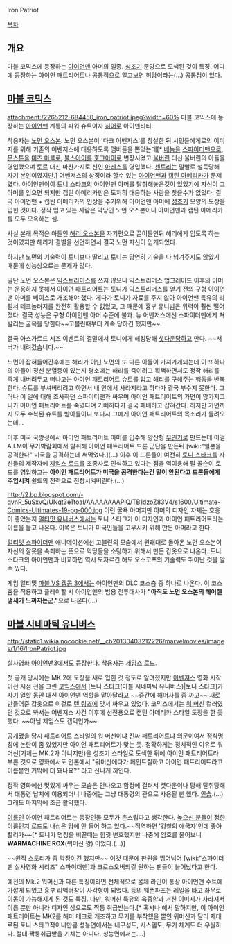 Iron Patriot 

[[목차]]
== 개요 ==
마블 코믹스에 등장하는 [[아이언맨]] 아머의 일종. [[성조기]] 문양으로 도색된 것이 특징. 어디에 등장하는 아이언 패트리어트나 공통적으로 알고보면 [[허당]]이라는(…) 공통점이 있다.

== [[마블 코믹스]] ==
attachment:/2265212-684450_iron_patriot.jpeg?width=60%
마블 코믹스에 등장하는 [[아이언맨]] 계통의 파워 슈트이자 [[히어로]] 아이덴티티.

착용자는 [[노먼 오스본]]. 노먼 오스본이 '다크 어벤저스'를 창설한 뒤 시민들에게로의 이미지를 위해 기존의 어벤저스에 대응하도록 맴버들을 뽑았는데[* [[베놈]]을 [[스파이더맨]]으로, [[문스톤]]을 [[미즈 마블]]로, [[불스아이]]를 [[호크아이]]로 변장시켰고 [[울버린]] 대신 울버린의 아들을 영입했으며 [[토르]] 대신 마찬가지로 신인 [[아레스]]를 영입했다. [[센트리]]는 말빨로 설득당해 자기 본인이였지만.] 어벤저스의 상징이라 할수 있는 [[아이언맨]]과 [[캡틴 아메리카]]가 문제였다. 아이언맨이야 [[토니 스타크]]의 아이언맨 아머를 탈취해놓은것이 있었기에 자신이 그 아머를 입으면 되지만 캡틴 아메리카만은 도저히 대응하는 사람을 찾을수가 없었다. 결국 아이언맨 + 캡틴 아메리카의 인상을 주기위해 아이언맨 아머에 [[성조기]] 모양의 도장을 입힌 것이다. 정작 입고 있는 사람은 악당인 노먼 오스본이니 아이언맨과 캡틴 아메리카를 모두 모욕하는 셈.

사실 본래 목적은 아들인 [[해리 오스본]]을 자기편으로 끌어들인뒤 해리에게 입도록 하는 것이였지만 해리가 결별을 선언하면서 결국 노먼 자신이 입게되었다.

하지만 노먼의 기술력이 토니보다 딸리고 토니는 당연히 기술을 다 넘겨주지도 않았기 때문에 성능상으로는 문제가 많다.

일단 노먼 오스본은 [[익스트리미스]]를 쓰지 않으니 익스트리머스 업그레이드 이후의 아머는 운용하지 못해서 아이언 패트리어트는 토니가 익스트리머스를 얻기 전의 구형 아이언맨 아머를 베이스로 개조해야 했다. 게다가 토니가 자료를 주지 않아 아이언맨 특유의 리펄서 테크놀러지를 완전히 활용할 수 없었고, 그 때문에 흉부 유니빔은 위력이 훨씬 떨어졌다. 결국 성능은 구형 아이언맨 아머 수준에 불과.  뉴 어벤저스에선 스파이더맨에게 쳐발리는 굴욕을 당한다~~고블린때부터 계속 당하긴 했지만~~.

결국 아스가르드 시즈 이벤트의 결말에서 토니에게 해킹당해 [[셧다운]]당하고 만다. ~~서버가 내려갔습니다.~~

노먼이 잡혀들어간후에는 해리가 아닌 노먼의 또 다른 아들이 가져가게되는데 이 또하나의 아들이 정신 분열증이 있는지 평소에는 해리를 죽이려고 획책하면서도 정작 해리를 죽게 내버려두고 떠나고는 아이언 패트리어트 슈트를 입고 해리를 구해주는 행동을 반복한다. 슈트를 부셔버리려고 하면서 내 안에서 사라지라고 하다가 결국 부수지 못한다. 그러나 이 일에 대해 조사하던 스파이더맨과 싸우며 아이언 패트리어트의 가면이 망가지고 니가 아이언 패트리어트를 죽였다며 기뻐하다가 결국 패배하고 잡혀간다. 하지만 가면까지 모두 수복된 슈트를 받아들이니 또다시 그에게 아이언 패트리어트의 목소리가 들려오는데...

이후 미국 국방성에서 아이언 패트리어트 아머를 입수해 양산형 [[무인기]]로 만드는데 이걸 A.I.M이 무기박람회에서 탈취해 아이언 패트리어트 드론 군단을 만든뒤 [wiki:"일본을 공격한다" 미국을 공격하는데 써먹었다.](...) 이후 이 드론들이 여전히 [[토니 스타크]]를 자신들의 제작자에 [[제임스 로드]]를 조종사로 인식하고 있다는 점을 역이용해 필 콜슨이 로드를 영입하고는 '''아이언 패트리어트가 미국을 공격한다는건 말이 안된다고 드론들에게 주입시켜''' 쉴드의 전력으로 전향시켜버린다.(...)

http://2.bp.blogspot.com/-qvnR_5uSxvQ/UNqt3eTtoaI/AAAAAAAAPiQ/TB1dzoZ83V4/s1600/Ultimate-Comics-Ultimates-19-pg-000.jpg
이런 굴욕 아머지만 아머의 디자인 자체는 호응이 좋았는지 [[얼티밋 유니버스]]에서는 토니 스타크가 이 디자인과 아이언 패트리어트라는 이름을 들고 나온다.  이쪽은 토니가 미국인들을 고무시키 위해 만든 아머라고 한다.

[[얼티밋 스파이더맨]] 애니메이션에선 고블린의 모습에서 원래대로 돌아온 노먼 오스본이 자신의 잘못을 속죄하는 뜻으로 악당들을 소탕하기 위해서 만든 갑옷으로 나온다. 토니 스타크의 아이언맨과 비교하면 역시 모자르긴 해도 오스코프의 기술력도 뛰어난 것을 알 수 있다.

게임 얼티밋 [[마블 VS 캡콤 3]]에서는 아이언맨의 DLC 코스츔 중 하나로 나온다. 이 코스츔을 적용하고 플레이할 시 아이언맨의 범용 전투대사가 '''"아직도 노먼 오스본의 헤어젤 냄새가 느껴지는군."'''으로 나온다(...)
== [[마블 시네마틱 유니버스]] ==
http://static1.wikia.nocookie.net/__cb20130403212226/marvelmovies/images/1/16/IronPatriot.jpg

실사[[영화]] [[아이언맨3]]에서도 등장한다. 착용자는 [[제임스 로드]].

첫 공개 당시에는 MK.2에 도장을 새로 입힌 것 정도로 알려졌지만 [[어벤져스]] 영화 시작 이전 시점 전을 그린 [[코믹스]]에서 [토니 스타크(마블 시네마틱 유니버스)|토니 스타크]가 자기 일할 동안 대신 아이언맨 역할을 맡아달라고 ~~중간에 해머사를 좀 까고~~ 새로 만들어준 갑옷으로 이걸로 [[텐 링즈]]에 맞서 싸우고 있었다. 코믹스에서는 [[워 머신]] 컬러였던 것으로 봐서는 어벤져스 사건 이후에 선전용으로 캡틴 아메리카 스타일 도장을 한 듯 했다. ~~아님 제임스도 캡덕인가~~

공개됐을 당시 패트리어트 스타일의 워 머신이냐 진짜 패트리어트냐 의문이여서 정식명칭에 논란이 좀 있었지만 아이언 패트리어트가 맞는 듯. 정확하게는 정치적인 이유로 워머신(기체는 MK.2가 아니지만)을 성조기 스타일로 도색한 뒤에 아이언 패트리어트라 부른 것으로 영화에서도 언론에서 "워머신에다가 페인트칠하고 아이언 패트리어트라고 이름붙인 거밖에 더 돼나요?" 라고 신나게 까인다.

정작 영화에선 멋있게 싸우는 모습은 안나오고 함정에 걸러서 셧다운이나 당해 탈취당해서 대통령 납치에 이용되더니 나중에는 그냥 대통령의 관으로 사용될 뻔 했다. [[안습]].(...) 그래도 마지막에 조금 활약했다.

[[이름]]인 아이언 패트리어트는 등장인물 모두가 촌스럽다고 생각한다. [[높으신 분들]]이 정한 이름인지 로드도 내심은 맘에 안 들어 하고 있다.~~직역하면 '강철의 애국자'인데 좋아할리가~~[* 토니가 명칭을 비꼴때는 힘껏 변호했지만 나중에 암호를 물어보니 '''WARMACHINE ROX'''(워머신 짱) 이었다.(...)]

~~원작 스토리가 좀 막장이긴 했지만~~ 이것 때문에 판권을 뛰어넘어 [wiki:"스파이더맨 실사영화 시리즈" 스파이더맨]과 크로스오버되길 원하는 팬들이 늘어났다고 한다.

예전의 Mk.2 워머신과 다른 특징이라면 전체적으로 몸체 라인이 통상 아이언맨 수트에 가깝게 되었고 흉부 리액터창이 사각형이 되었다. 등의 웨폰파츠는 레일을 타고 좌우로 이동이 가능해지게 된 것도 특징. 다만, 워머신 특유의 육중함과 거친 이미지가 사라져서 이름 뿐만 아니라 디자인 상으로도 짝퉁 취급받는다.[* 혹시나 해서 말하지만, 이 아이언 패트리어트는 MK2를 해머 테크로 개조하고 무기를 부착했을 뿐인 워머신과 달리 제대로된 토니 스타크작이니만큼 성능면에서는 내구성도, 시스템도, 무기 체계도 더 우월하다. 절대 짝퉁취급받을 기체는 아니다. 성능면에서는....]
